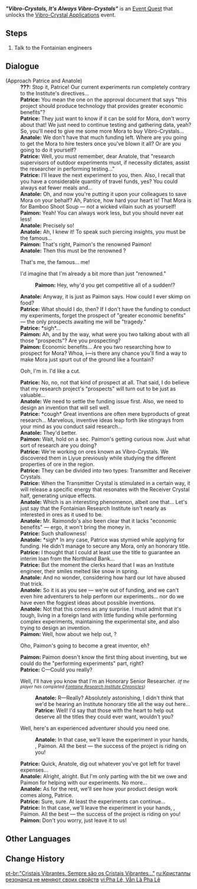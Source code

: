 {{Quest Infobox
|id            = 71125
|image         = Event Quest Vibro-Crystals, It's Always Vibro-Crystals.png
|type          = World
|region        = Liyue
|area          = Minlin
|event_name    = Vibro-Crystal/2024-04-28
|event_label   = Vibro-Crystal Applications
|requirement   = 
|startLocation = [[Minlin]], [[Liyue]]
|rewards       = Mora*10,000;Adventurer's Experience*4
|otherRewards  = 
* Unlocks the [[Vibro-Crystal/2024-04-28|Vibro-Crystal Applications]] event.
|characters    = Anatole; Paimon; Patrice; Traveler
}}
'''''"Vibro-Crystals, It's Always Vibro-Crystals"''''' is an [[Event Quest]] that unlocks the [[Vibro-Crystal/2024-04-28|Vibro-Crystal Applications]] event.

==Steps==
# Talk to the Fontainian engineers

==Dialogue==
{{Quest Description|A pair of engineers from Fontaine is currently performing some rather esoteric research in Liyue...}}
{{Dialogue Start}}
;(Approach Patrice and Anatole)
:'''???:''' Stop it, Patrice! Our current experiments run completely contrary to the Institute's directives...
:'''Patrice:''' You mean the one on the approval document that says "this project should produce technology that provides greater economic benefits"?
:'''Patrice:''' They just want to know if it can be sold for Mora, don't worry about that! We just need to continue testing and gathering data, yeah? So, you'll need to give me some more Mora to buy Vibro-Crystals...
:'''Anatole:''' We don't have that much funding left. Where are you going to get the Mora to hire testers once you've blown it all? Or are you going to do it yourself?
:'''Patrice:''' Well, you must remember, dear Anatole, that "research supervisors of outdoor experiments must, if necessity dictates, assist the researcher in performing testing..."
:'''Patrice:''' I'll leave the next experiment to you, then. Also, I recall that you have a considerable quantity of travel funds, yes? You could always eat fewer meals and...
:'''Anatole:''' Oh, and now you're putting it upon your colleagues to save Mora on your behalf? Ah, Patrice, how hard your heart is! That Mora is for Bamboo Shoot Soup &mdash; not a wicked villain such as yourself!
:'''Paimon:''' Yeah! You can always work less, but you should never eat less!
:'''Anatole:''' Precisely so!
:'''Anatole:''' Ah, I knew it! To speak such piercing insights, you must be the famous...
:'''Paimon:''' That's right, Paimon's the renowned Paimon!
:'''Anatole:''' Then this must be the renowned {{Traveler}}?
:{{DIcon}} That's me, the famous... me!
:{{DIcon}} I'd imagine that I'm already a bit more than just "renowned."
::'''Paimon:''' Hey, why'd you get competitive all of a sudden!?
:'''Anatole:''' Anyway, it is just as Paimon says. How could I ever skimp on food?
:'''Patrice:''' What should I do, then? If I don't have the funding to conduct my experiments, forget the prospect of "greater economic benefits" &mdash; the only prospects awaiting me will be "tragedy."
:'''Patrice:''' *sigh*...
:'''Paimon:''' Ah, and by the way, what were you two talking about with all those "prospects"? Are you prospecting?
:'''Paimon:''' Economic benefits... Are you two researching how to prospect for Mora? Whoa, i&mdash;is there any chance you'll find a way to make Mora just spurt out of the ground like a fountain?
:{{DIcon}} Ooh, I'm in. I'd like a cut.
:'''Patrice:''' No, no, not that kind of prospect at all. That said, I do believe that my research project's "prospects" will turn out to be just as valuable...
:'''Anatole:''' We need to settle the funding issue first. Also, we need to design an invention that will sell well.
:'''Patrice:''' *cough* Great inventions are often mere byproducts of great research... Marvelous, inventive ideas leap forth like stingrays from your mind as you conduct said research...
:'''Anatole:''' They'd better.
:'''Paimon:''' Wait, hold on a sec. Paimon's getting curious now. Just what sort of research are you doing?
:'''Patrice:''' We're working on ores known as Vibro-Crystals. We discovered them in Liyue previously while studying the different properties of ore in the region.
:'''Patrice:''' They can be divided into two types: Transmitter and Receiver Crystals.
:'''Patrice:''' When the Transmitter Crystal is stimulated in a certain way, it will release a specific energy that resonates with the Receiver Crystal half, generating unique effects.
:'''Anatole:''' Which is an interesting phenomenon, albeit one that... Let's just say that the Fontainian Research Institute isn't nearly as interested in ores as it used to be.
:'''Anatole:''' Mr. Raimondo's also been clear that it lacks "economic benefits" &mdash; ergo, it won't bring the money in.
:'''Patrice:''' Such shallowness!
:'''Anatole:''' *sigh* In any case, Patrice was stymied while applying for funding. He didn't manage to secure any Mora, only an honorary title.
:'''Patrice:''' I thought that I could at least use the title to guarantee an interim loan from the Northland Bank...
:'''Patrice:''' But the moment the clerks heard that I was an Institute engineer, their smiles melted like snow in spring.
:'''Anatole:''' And no wonder, considering how hard our lot have abused that trick.
:'''Anatole:''' So it is as you see &mdash; we're out of funding, and we can't even hire adventurers to help perform our experiments... nor do we have even the foggiest ideas about possible inventions.
:'''Anatole:''' Not that this comes as any surprise. I must admit that it's tough, living in a foreign land with little funding while performing complex experiments, maintaining the experimental site, and also trying to design an invention.
:'''Paimon:''' Well, how about we help out, {{Traveler}}?
:{{DIcon}} Oho, Paimon's going to become a great inventor, eh?
:'''Paimon:''' Paimon doesn't know the first thing about inventing, but we could do the "performing experiments" part, right?
:'''Patrice:''' C&mdash;Could you really?
:{{DIcon}} Well, I'll have you know that I'm an Honorary Senior Researcher. <small>''(If the player has completed [[Fontaine Research Institute Chronicles]])''</small>
::'''Anatole:''' R&mdash;Really? Absolutely astonishing, I didn't think that we'd be hearing an Institute honorary title all the way out here...
::'''Patrice:''' Well! I'd say that those with the heart to help out deserve all the titles they could ever want, wouldn't you?
:{{DIcon}} Well, here's an experienced adventurer should you need one.
::'''Anatole:''' In that case, we'll leave the experiment in your hands, {{Traveler}}, Paimon. All the best &mdash; the success of the project is riding on you!
:'''Patrice:''' Quick, Anatole, dig out whatever you've got left for travel expenses...
:'''Anatole:''' Alright, alright. But I'm only parting with the bit we owe {{Traveler}} and Paimon for helping with our experiments. No more...
:'''Anatole:''' As for the rest, we'll see how your product design work comes along, Patrice.
:'''Patrice:''' Sure, sure. At least the experiments can continue...
:'''Patrice:''' In that case, we'll leave the experiment in your hands, {{Traveler}}, Paimon. All the best &mdash; the success of the project is riding on you!
:'''Paimon:''' Don't you worry, just leave it to us!
{{Dialogue End}}

==Other Languages==
{{Other Languages
|en       = "Vibro-Crystals. It's Always Vibro-Crystals..."
|zhs      = 振晶，归来仍是振晶
|zhs_rm   = 
|zht      = 振晶，歸來仍是振晶
|zht_rm   = 
|zh_tl    = 
|ja       = 振晶への思い、いつまでも変わらずに
|ja_rm    = Shinshou he no Omoi, Itsumade mo Kawarazu ni{{Assumed}}
|ja_tl    = 
|ko       = 진동 수정… 결국 또 진동 수정
|ko_rm    = 
|ko_tl    = 
|es       = Resuenan los minerales resonantes
|es_tl    = The Resonant Minerals Resound
|fr       = Irradiation du vibrocristal, repetita
|fr_tl    = Vibro-Crystal Irradiation, Repetita
|ru       = Кристаллы резонанса не меняют своих свойств
|ru_tl    = 
|th       = ผลึกสั่นสะเทือนยังคงเป็นผลึกสั่นสะเทือนอยู่ดี
|th_rm    = 
|th_tl    = 
|vi       = Pha Lê, Vẫn Là Pha Lê
|vi_tl    = 
|de       = Vibrationskristalle, immer nur Vibrationskristalle
|de_tl    = Vibration Crystals, Only Ever Vibration Crystals
|id       = Kristal Resonansi Lagi, Kristal Resonansi Lagi
|id_tl    = Resonance Crystal Again, Resonance Crystal Again
|pt       = "Cristais Vibrantes. Sempre são os Cristais Vibrantes..."
|pt_tl    = 
|tr       = "İletici Kristaller. Tüm Olay İletici Kristaller..."
|tr_tl    = 
|it       = Vibrocristalli. È sempre una questione di Vibrocristalli...
|it_tl    = Vibro-Crystals. It's Always a Matter of Vibro-Crystals...
}}

==Change History==
{{Change History|4.6}}

[[pt-br:"Cristais Vibrantes. Sempre são os Cristais Vibrantes..."]]
[[ru:Кристаллы резонанса не меняют своих свойств]]
[[vi:Pha Lê, Vẫn Là Pha Lê]]
